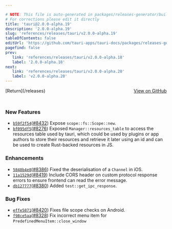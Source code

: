 ```yaml
---

# NOTE: This file is auto-generated in packages/releases-generator/build.ts
# For corrections please edit it directly
title: 'tauri@2.0.0-alpha.19'
description: '2.0.0-alpha.19'
slug: 'references/releases/tauri/v2.0.0-alpha.19'
tableOfContents: false
editUrl: 'https://github.com/tauri-apps/tauri-docs/packages/releases-generator/build.ts'
pagefind: false
prev:
   link: 'references/releases/tauri/v2.0.0-alpha.18'
   label: '2.0.0-alpha.18'
next:
   link: 'references/releases/tauri/v2.0.0-alpha.20'
   label: 'v2.0.0-alpha.20'
---
```


			

<ReleaseSidebar slug="references/releases/tauri"  packageName="tauri" />

<div style="margin-bottom:3rem; display: flex; justify-content: space-between; align-items: center"><span>[Return](/releases)</span><span><a href="https://github.com/tauri-apps/tauri/releases/tag/tauri-v2.0.0-alpha.19">View on GitHub</a></span></div>

### New Features

- [`b59f2f54`](https://www.github.com/tauri-apps/tauri/commit/b59f2f54e7c1e01e33baf710d50c046401edb9d8)([#8432](https://www.github.com/tauri-apps/tauri/pull/8432)) Expose `scope::fs::Scope::new`.
- [`bf095df5`](https://www.github.com/tauri-apps/tauri/commit/bf095df55aa27fb22c9240ddf8d673cfe0a4a2db)([#8276](https://www.github.com/tauri-apps/tauri/pull/8276)) Exposed `Manager::resources_table` to access the resources table used by tauri, which could be used by plugins or app authors to store their resources and retrieve it later using an id and can be used to create Rust-backed resources in JS.

### Enhancements

- [`5848b4e8`](https://www.github.com/tauri-apps/tauri/commit/5848b4e8e9fde1e0d895238cafdb57ed20be4c07)([#8386](https://www.github.com/tauri-apps/tauri/pull/8386)) Fixed the deserialisation of a `Channel` in iOS.
- [`11a1529d`](https://www.github.com/tauri-apps/tauri/commit/11a1529d6ace47e731f5d69bf421e7f59f0d7567)([#8419](https://www.github.com/tauri-apps/tauri/pull/8419)) Include CORS header on custom protocol response errors to ensure frontend can read the error message.
- [`db127777`](https://www.github.com/tauri-apps/tauri/commit/db127777423e467758781d58c1121cbe94844161)([#8380](https://www.github.com/tauri-apps/tauri/pull/8380)) Added `test::get_ipc_response`.

### Bug Fixes

- [`effe5871`](https://www.github.com/tauri-apps/tauri/commit/effe5871aff1267a73ecbba1693304941a691932)([#8420](https://www.github.com/tauri-apps/tauri/pull/8420)) Fixes file scope checks on Android.
- [`f98ce5aa`](https://www.github.com/tauri-apps/tauri/commit/f98ce5aa475d1b3f8606e773579e77f41309feb0)([#8328](https://www.github.com/tauri-apps/tauri/pull/8328)) Fix incorrect menu item for `PredefinedMenuItem::close_window`


